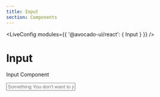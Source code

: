 ```yaml
---
title: Input
section: Components
---
```



<!-- Define `@avocado-ui/react` module as `{ Input }` -->

<LiveConfig modules={{ '@avocado-ui/react': { Input } }} />

# Input

Input Component

<Input
  type='email'
  borderRadius='round'
  placeholder="Something You don't want to joke with"
/>
